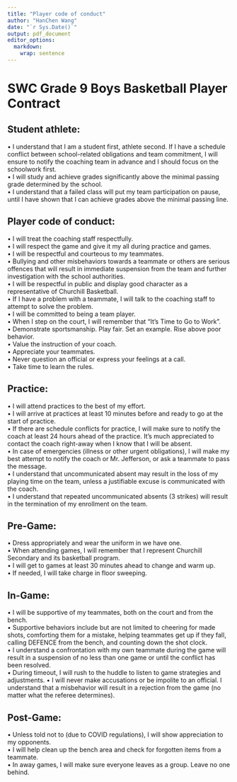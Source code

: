 ```yaml
---
title: "Player code of conduct"
author: "HanChen Wang"
date: "`r Sys.Date()`"
output: pdf_document
editor_options: 
  markdown: 
    wrap: sentence
---
```


# SWC Grade 9 Boys Basketball Player Contract  

## Student athlete:  
•	I understand that I am a student first, athlete second. If I have a schedule conflict between school-related obligations and team commitment, I will ensure to notify the coaching team in advance and I should focus on the schoolwork first.  
•	I will study and achieve grades significantly above the minimal passing grade determined by the school.   
•	I understand that a failed class will put my team participation on pause, until I have shown that I can achieve grades above the minimal passing line.   

## Player code of conduct:  
•	I will treat the coaching staff respectfully.   
•	I will respect the game and give it my all during practice and games.  
•	I will be respectful and courteous to my teammates.   
•	Bullying and other misbehaviors towards a teammate or others are serious offences that will result in immediate suspension from the team and further investigation with the school authorities.   
•	I will be respectful in public and display good character as a representative of Churchill Basketball.   
•	If I have a problem with a teammate, I will talk to the coaching staff to attempt to solve the problem.   
•	I will be committed to being a team player.   
•	When I step on the court, I will remember that “It’s Time to Go to Work”.   
•	Demonstrate sportsmanship. Play fair. Set an example. Rise above poor behavior.   
•	Value the instruction of your coach.   
•	Appreciate your teammates.   
•	Never question an official or express your feelings at a call.   
•	Take time to learn the rules.   

## Practice:  
•	I will attend practices to the best of my effort.   
•	I will arrive at practices at least 10 minutes before and ready to go at the start of practice.   
•	If there are schedule conflicts for practice, I will make sure to notify the coach at least 24 hours ahead of the practice. It’s much appreciated to contact the coach right-away when I know that I will be absent.   
•	In case of emergencies (illness or other urgent obligations), I will make my best attempt to notify the coach or Mr. Jefferson, or ask a teammate to pass the message.   
•	I understand that uncommunicated absent may result in the loss of my playing time on the team, unless a justifiable excuse is communicated with the coach.  
•	I understand that repeated uncommunicated absents (3 strikes) will result in the termination of my enrollment on the team.    

## Pre-Game:  
•	Dress appropriately and wear the uniform in we have one.   
•	When attending games, I will remember that I represent Churchill Secondary and its basketball program.   
•	I will get to games at least 30 minutes ahead to change and warm up.   
•	If needed, I will take charge in floor sweeping.  

## In-Game:  
•	I will be supportive of my teammates, both on the court and from the bench.   
•	Supportive behaviors include but are not limited to cheering for made shots, comforting them for a mistake, helping teammates get up if they fall, calling DEFENCE from the bench, and counting down the shot clock.   
•	I understand a confrontation with my own teammate during the game will result in a suspension of no less than one game or until the conflict has been resolved.   
•	During timeout, I will rush to the huddle to listen to game strategies and adjustments.
•	I will never make accusations or be impolite to an official. I understand that a misbehavior will result in a rejection from the game (no matter what the referee determines).   

## Post-Game:  
•	Unless told not to (due to COVID regulations), I will show appreciation to my opponents.   
•	I will help clean up the bench area and check for forgotten items from a teammate.   
•	In away games, I will make sure everyone leaves as a group. Leave no one behind.  


